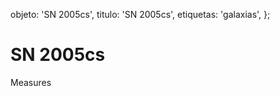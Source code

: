 
  objeto: 'SN 2005cs',
  titulo: 'SN 2005cs',
  etiquetas: 'galaxias',
};

# SN 2005cs

<Imagen
  src="objeto/sn2005-cs_20050630_1_rainbowl.gif"
  fecha="20050630"
/>

Measures